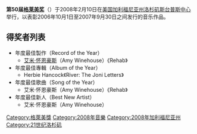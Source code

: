 {{noteTA
|T=zh-hans:第50届格莱美奖;zh-hant:第50屆格萊美獎;zh-cn:第50届格莱美奖;zh-tw:第50屆葛萊美獎;zh-hk:第50屆格林美獎;zh-mo:第50屆格林美獎;
|1=zh-hans:格莱美;zh-hant:格萊美;zh-cn:格莱美;zh-tw:葛萊美;zh-hk:格林美;zh-mo:格林美;
}}
'''第50届[[格莱美奖|格莱美奖]]'''（{{lang-en|50th Grammy Awards}}）于2008年2月10日在[[美国|美国]][[加利福尼亚州|加利福尼亚州]][[洛杉矶_(加利福尼亚州)|洛杉矶]][[斯台普斯中心|斯台普斯中心]]举行，以表彰2006年10月1日至2007年9月30日之间发行的音乐作品。
== 得奖者列表 ==
*年度最佳製作（Record of the Year）
**[[艾米·怀恩豪斯|艾米·怀恩豪斯]]（Amy Winehouse）《Rehab》
*年度最佳專輯（Album of the Year）
**Herbie Hancock《River: The Joni Letters》
*年度最佳歌曲（Song of the Year）
**艾米·怀恩豪斯（Amy Winehouse）《Rehab》
*年度最佳新人（Best New Artist）
**艾米·怀恩豪斯（Amy Winehouse）

{{Grammy Award years}}

[[Category:格萊美獎|Category:格萊美獎]]
[[Category:2008年音樂|Category:2008年音樂]]
[[Category:2008年加利福尼亚州|Category:2008年加利福尼亚州]]
[[Category:21世纪洛杉矶|Category:21世纪洛杉矶]]